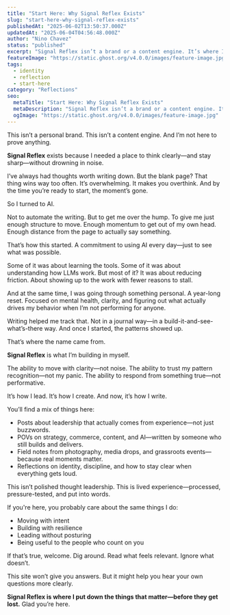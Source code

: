 ```yaml
---
title: "Start Here: Why Signal Reflex Exists"
slug: "start-here-why-signal-reflex-exists"
publishedAt: "2025-06-02T13:50:37.000Z"
updatedAt: "2025-06-04T04:56:48.000Z"
author: "Nino Chavez"
status: "published"
excerpt: "Signal Reflex isn’t a brand or a content engine. It’s where I write to stay clear, present, and honest—using AI to reduce drag, not replace thinking."
featureImage: "https://static.ghost.org/v4.0.0/images/feature-image.jpg"
tags:
  - identity
  - reflection
  - start-here
category: "Reflections"
seo:
  metaTitle: "Start Here: Why Signal Reflex Exists"
  metaDescription: "Signal Reflex isn’t a brand or a content engine. It’s where I write to stay clear, present, and honest—using AI to reduce drag, not replace thinking."
  ogImage: "https://static.ghost.org/v4.0.0/images/feature-image.jpg"
---
```


This isn’t a personal brand.
This isn’t a content engine.
And I’m not here to prove anything.

**Signal Reflex** exists because I needed a place to think clearly—and stay sharp—without drowning in noise.

I’ve always had thoughts worth writing down. But the blank page? That thing wins way too often. It’s overwhelming. It makes you overthink. And by the time you’re ready to start, the moment’s gone.

So I turned to AI.

Not to automate the writing. But to get me over the hump. To give me just enough structure to move. Enough momentum to get out of my own head. Enough distance from the page to actually say something.

That’s how this started. A commitment to using AI every day—just to see what was possible.

Some of it was about learning the tools. Some of it was about understanding how LLMs work. But most of it? It was about reducing friction. About showing up to the work with fewer reasons to stall.

And at the same time, I was going through something personal. A year-long reset. Focused on mental health, clarity, and figuring out what actually drives my behavior when I’m not performing for anyone.

Writing helped me track that. Not in a journal way—in a build-it-and-see-what’s-there way. And once I started, the patterns showed up.

That’s where the name came from.

**Signal Reflex** is what I’m building in myself.

The ability to move with clarity—not noise.
The ability to trust my pattern recognition—not my panic.
The ability to respond from something true—not performative.

It’s how I lead. It’s how I create. And now, it’s how I write.

You’ll find a mix of things here:

- Posts about leadership that actually comes from experience—not just buzzwords.
- POVs on strategy, commerce, content, and AI—written by someone who still builds and delivers.
- Field notes from photography, media drops, and grassroots events—because real moments matter.
- Reflections on identity, discipline, and how to stay clear when everything gets loud.

This isn’t polished thought leadership.
This is lived experience—processed, pressure-tested, and put into words.

If you're here, you probably care about the same things I do:

- Moving with intent
- Building with resilience
- Leading without posturing
- Being useful to the people who count on you

If that’s true, welcome.
Dig around. Read what feels relevant. Ignore what doesn’t.

This site won’t give you answers.
But it might help you hear your own questions more clearly.

**Signal Reflex is where I put down the things that matter—before they get lost.**
Glad you’re here.
